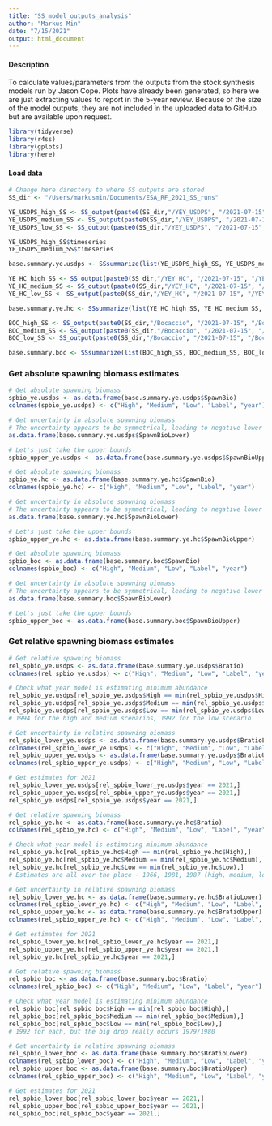 ```yaml
---
title: "SS_model_outputs_analysis"
author: "Markus Min"
date: "7/15/2021"
output: html_document
---
```


#### Description
To calculate values/parameters from the outputs from the stock synthesis models run by Jason Cope. Plots have already been generated, so here we are just extracting values to report in the 5-year review. Because of the size of the model outputs, they are not included in the uploaded data to GitHub but are available upon request.

```r
library(tidyverse)
library(r4ss)
library(gplots)
library(here)
```


#### Load data
```r
# Change here directory to where SS outputs are stored
SS_dir <- "/Users/markusmin/Documents/ESA_RF_2021_SS_runs"

YE_USDPS_high_SS <- SS_output(paste0(SS_dir,"/YEY_USDPS", "/2021-07-15", "/YEY_USDPS_hi"),covar=FALSE,ncols=149)
YE_USDPS_medium_SS <- SS_output(paste0(SS_dir,"/YEY_USDPS", "/2021-07-15", "/YEY_USDPS_med"),covar=FALSE,ncols=149)
YE_USDPS_low_SS <- SS_output(paste0(SS_dir,"/YEY_USDPS", "/2021-07-15", "/YEY_USDPS_low"),covar=FALSE,ncols=149)

YE_USDPS_high_SS$timeseries
YE_USDPS_medium_SS$timeseries

base.summary.ye.usdps <- SSsummarize(list(YE_USDPS_high_SS, YE_USDPS_medium_SS, YE_USDPS_low_SS))
```

```r
YE_HC_high_SS <- SS_output(paste0(SS_dir,"/YEY_HC", "/2021-07-15", "/YEYE_HC_hi"),covar=FALSE,ncols=149)
YE_HC_medium_SS <- SS_output(paste0(SS_dir,"/YEY_HC", "/2021-07-15", "/YEYE_HC_med"),covar=FALSE,ncols=149)
YE_HC_low_SS <- SS_output(paste0(SS_dir,"/YEY_HC", "/2021-07-15", "/YEYE_HC_low"),covar=FALSE,ncols=149)

base.summary.ye.hc <- SSsummarize(list(YE_HC_high_SS, YE_HC_medium_SS, YE_HC_low_SS))
```

```r
BOC_high_SS <- SS_output(paste0(SS_dir,"/Bocaccio", "/2021-07-15", "/Bocaccio_USDPS_high"),covar=FALSE,ncols=149)
BOC_medium_SS <- SS_output(paste0(SS_dir,"/Bocaccio", "/2021-07-15", "/Bocaccio_USDPS_med"),covar=FALSE,ncols=149)
BOC_low_SS <- SS_output(paste0(SS_dir,"/Bocaccio", "/2021-07-15", "/Bocaccio_USDPS_low"),covar=FALSE,ncols=149)

base.summary.boc <- SSsummarize(list(BOC_high_SS, BOC_medium_SS, BOC_low_SS))
```


### Get absolute spawning biomass estimates
```r
# Get absolute spawning biomass
spbio_ye.usdps <- as.data.frame(base.summary.ye.usdps$SpawnBio)
colnames(spbio_ye.usdps) <- c("High", "Medium", "Low", "Label", "year")

# Get uncertainty in absolute spawning biomass
# The uncertainty appears to be symmetrical, leading to negative lower bounds:
as.data.frame(base.summary.ye.usdps$SpawnBioLower)

# Let's just take the upper bounds
spbio_upper_ye.usdps <- as.data.frame(base.summary.ye.usdps$SpawnBioUpper)
```


```r
# Get absolute spawning biomass
spbio_ye.hc <- as.data.frame(base.summary.ye.hc$SpawnBio)
colnames(spbio_ye.hc) <- c("High", "Medium", "Low", "Label", "year")

# Get uncertainty in absolute spawning biomass
# The uncertainty appears to be symmetrical, leading to negative lower bounds:
as.data.frame(base.summary.ye.hc$SpawnBioLower)

# Let's just take the upper bounds
spbio_upper_ye.hc <- as.data.frame(base.summary.ye.hc$SpawnBioUpper)
```

```r
# Get absolute spawning biomass
spbio_boc <- as.data.frame(base.summary.boc$SpawnBio)
colnames(spbio_boc) <- c("High", "Medium", "Low", "Label", "year")

# Get uncertainty in absolute spawning biomass
# The uncertainty appears to be symmetrical, leading to negative lower bounds:
as.data.frame(base.summary.boc$SpawnBioLower)

# Let's just take the upper bounds
spbio_upper_boc <- as.data.frame(base.summary.boc$SpawnBioUpper)
```



### Get relative spawning biomass estimates
```r
# Get relative spawning biomass
rel_spbio_ye.usdps <- as.data.frame(base.summary.ye.usdps$Bratio)
colnames(rel_spbio_ye.usdps) <- c("High", "Medium", "Low", "Label", "year")

# Check what year model is estimating minimum abundance
rel_spbio_ye.usdps[rel_spbio_ye.usdps$High == min(rel_spbio_ye.usdps$High),]
rel_spbio_ye.usdps[rel_spbio_ye.usdps$Medium == min(rel_spbio_ye.usdps$Medium),]
rel_spbio_ye.usdps[rel_spbio_ye.usdps$Low == min(rel_spbio_ye.usdps$Low),]
# 1994 for the high and medium scenarios, 1992 for the low scenario

# Get uncertainty in relative spawning biomass
rel_spbio_lower_ye.usdps <- as.data.frame(base.summary.ye.usdps$BratioLower)
colnames(rel_spbio_lower_ye.usdps) <- c("High", "Medium", "Low", "Label", "year")
rel_spbio_upper_ye.usdps <- as.data.frame(base.summary.ye.usdps$BratioUpper)
colnames(rel_spbio_upper_ye.usdps) <- c("High", "Medium", "Low", "Label", "year")

# Get estimates for 2021
rel_spbio_lower_ye.usdps[rel_spbio_lower_ye.usdps$year == 2021,]
rel_spbio_upper_ye.usdps[rel_spbio_upper_ye.usdps$year == 2021,]
rel_spbio_ye.usdps[rel_spbio_ye.usdps$year == 2021,]

```

```r
# Get relative spawning biomass
rel_spbio_ye.hc <- as.data.frame(base.summary.ye.hc$Bratio)
colnames(rel_spbio_ye.hc) <- c("High", "Medium", "Low", "Label", "year")

# Check what year model is estimating minimum abundance
rel_spbio_ye.hc[rel_spbio_ye.hc$High == min(rel_spbio_ye.hc$High),]
rel_spbio_ye.hc[rel_spbio_ye.hc$Medium == min(rel_spbio_ye.hc$Medium),]
rel_spbio_ye.hc[rel_spbio_ye.hc$Low == min(rel_spbio_ye.hc$Low),]
# Estimates are all over the place - 1966, 1981, 1987 (high, medium, low)

# Get uncertainty in relative spawning biomass
rel_spbio_lower_ye.hc <- as.data.frame(base.summary.ye.hc$BratioLower)
colnames(rel_spbio_lower_ye.hc) <- c("High", "Medium", "Low", "Label", "year")
rel_spbio_upper_ye.hc <- as.data.frame(base.summary.ye.hc$BratioUpper)
colnames(rel_spbio_upper_ye.hc) <- c("High", "Medium", "Low", "Label", "year")

# Get estimates for 2021
rel_spbio_lower_ye.hc[rel_spbio_lower_ye.hc$year == 2021,]
rel_spbio_upper_ye.hc[rel_spbio_upper_ye.hc$year == 2021,]
rel_spbio_ye.hc[rel_spbio_ye.hc$year == 2021,]

```

```r
# Get relative spawning biomass
rel_spbio_boc <- as.data.frame(base.summary.boc$Bratio)
colnames(rel_spbio_boc) <- c("High", "Medium", "Low", "Label", "year")

# Check what year model is estimating minimum abundance
rel_spbio_boc[rel_spbio_boc$High == min(rel_spbio_boc$High),]
rel_spbio_boc[rel_spbio_boc$Medium == min(rel_spbio_boc$Medium),]
rel_spbio_boc[rel_spbio_boc$Low == min(rel_spbio_boc$Low),]
# 1992 for each, but the big drop really occurs 1979/1980

# Get uncertainty in relative spawning biomass
rel_spbio_lower_boc <- as.data.frame(base.summary.boc$BratioLower)
colnames(rel_spbio_lower_boc) <- c("High", "Medium", "Low", "Label", "year")
rel_spbio_upper_boc <- as.data.frame(base.summary.boc$BratioUpper)
colnames(rel_spbio_upper_boc) <- c("High", "Medium", "Low", "Label", "year")

# Get estimates for 2021
rel_spbio_lower_boc[rel_spbio_lower_boc$year == 2021,]
rel_spbio_upper_boc[rel_spbio_upper_boc$year == 2021,]
rel_spbio_boc[rel_spbio_boc$year == 2021,]

```







